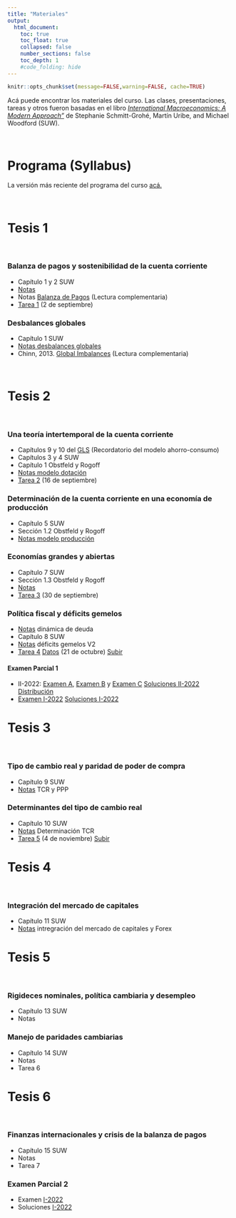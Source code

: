 ```yaml
---
title: "Materiales"
output:
  html_document:
    toc: true
    toc_float: true
    collapsed: false
    number_sections: false
    toc_depth: 1
    #code_folding: hide
---
```


```r
knitr::opts_chunk$set(message=FALSE,warning=FALSE, cache=TRUE)
```

Acá puede encontrar los materiales del curso. Las clases, presentaciones, tareas y otros fueron basadas en el libro [*International Macroeconomics: A Modern Approach"*](https://press.princeton.edu/books/hardcover/9780691170640/international-macroeconomics) de Stephanie Schmitt-Grohé, Martín Uribe, and Michael Woodford (SUW).

<br>

# Programa (Syllabus)

La versión más reciente del programa del curso [acá.](materials/MacroInternacional_II22.pdf)

<br>

# Tesis 1

<br>

### Balanza de pagos y sostenibilidad de la cuenta corriente

* Capítulo 1 y 2 SUW
* [Notas](materials/bop_sustca.pdf)
* Notas [Balanza de Pagos](materials/Notas_BP.doc) (Lectura complementaria)
* [Tarea 1](materials/Tarea_1.pdf) (2 de septiembre)

### Desbalances globales

* Capítulo 1 SUW
* [Notas desbalances globales](materials/Desbalances.pdf)
* Chinn, 2013. [Global Imbalances](materials/global_imbalances.pdf) (Lectura complementaria)

<br>

# Tesis 2 

<br>

### Una teoría intertemporal de la cuenta corriente

* Capítulos 9 y 10 del [GLS](https://www3.nd.edu/~esims1/GLS_may_2021.pdf) (Recordatorio del modelo ahorro-consumo)
* Capítulos 3 y 4 SUW
* Capítulo 1 Obstfeld y Rogoff
* [Notas modelo dotación](materials/modelo_dotacion.pdf)
* [Tarea 2](materials/Tarea_2.pdf) (16 de septiembre) 



### Determinación de la cuenta corriente en una economía de producción

* Capítulo 5 SUW
* Sección 1.2 Obstfeld y Rogoff
* [Notas modelo producción](materials/Determinacion_produccion.pdf) 


### Economías grandes y abiertas

* Capítulo 7 SUW
* Sección 1.3 Obstfeld y Rogoff
* [Notas](materials/Determinacion_grande.pdf)
* [Tarea 3](materials/Tarea_3.pdf) (30 de septiembre) 


### Política fiscal y déficits gemelos

* [Notas](materials/Dinamica_deuda.pdf) dinámica de deuda
* Capítulo 8 SUW
* [Notas](materials/DeficitsGemelos.pdf) déficits gemelos V2
* [Tarea 4](materials/Tarea_4.pdf) [Datos](materials/datos_primario.xlsx) (21 de octubre) [Subir](https://www.dropbox.com/request/AuSyBBVEsms3YBPMTHfO)

#### Examen Parcial 1 

* II-2022: [Examen A](materials/MT1A.pdf), [Examen B](materials/MT1B.pdf) y [Examen C](materials/MT1C.pdf) [Soluciones II-2022](materials/dog.jpg) [Distribución](materials/distribucion_parcial.pdf)
* [Examen I-2022](materials/MT1A.pdf) [Soluciones I-2022](materials/MT1-Solutions.pdf) 

# Tesis 3 

<br>

### Tipo de cambio real y paridad de poder de compra


* Capítulo 9 SUW
* [Notas](materials/TCR_PPP.pdf) TCR y PPP


### Determinantes del tipo de cambio real

* Capítulo 10 SUW
* [Notas](materials/determinantes_tcr.pdf) Determinación TCR
* [Tarea 5](materials/Tarea_5.pdf) (4 de noviembre) [Subir](https://www.dropbox.com/request/AuSyBBVEsms3YBPMTHfO)

# Tesis 4

<br>

### Integración del mercado de capitales

* Capítulo 11 SUW
* [Notas](materials/Integracion.pdf) intregración del mercado de capitales y Forex

# Tesis 5

<br>

### Rigideces nominales, política cambiaria y desempleo 

* Capítulo 13 SUW
* Notas


### Manejo de paridades cambiarias

* Capítulo 14 SUW
* Notas
* Tarea 6


# Tesis 6

<br>

### Finanzas internacionales y crisis de la balanza de pagos

* Capítulo 15 SUW
* Notas
* Tarea 7

### Examen Parcial 2

* Examen [ I-2022](materials/MT2A.pdf)
* Soluciones [ I-2022](materials/MT2Sol.pdf)
